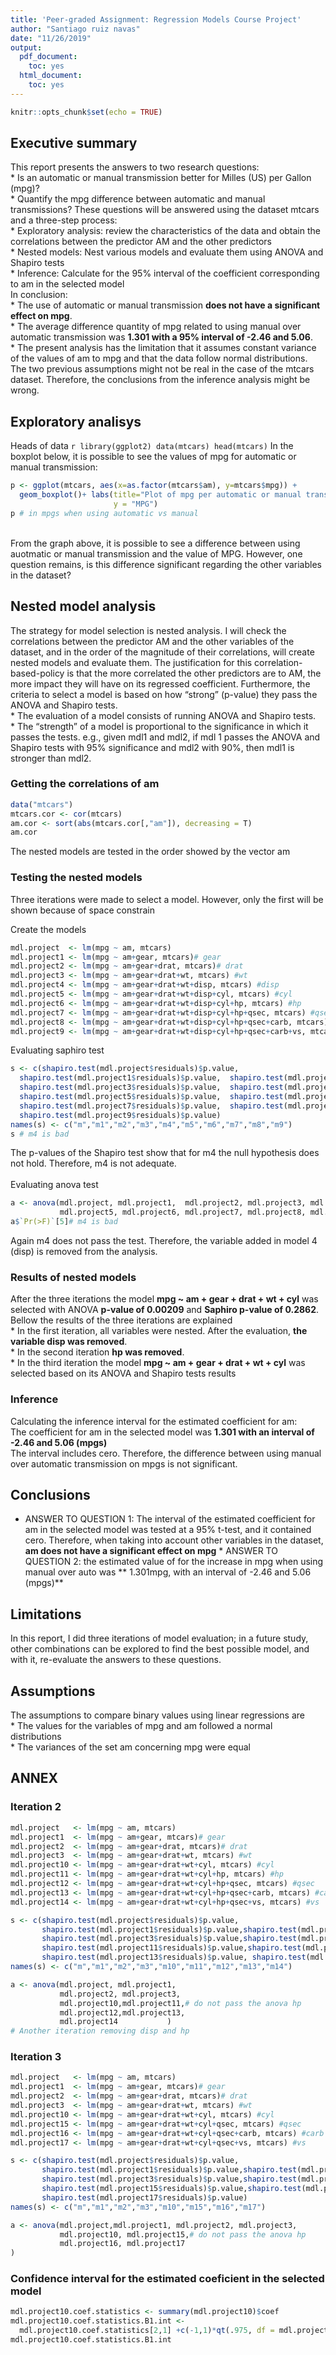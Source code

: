 ```yaml
---
title: 'Peer-graded Assignment: Regression Models Course Project'
author: "Santiago ruiz navas"
date: "11/26/2019"
output:
  pdf_document:
    toc: yes
  html_document:
    toc: yes
---
```


```r
knitr::opts_chunk$set(echo = TRUE)
```

## Executive summary
This report presents the answers to two research questions:  
    * Is an automatic or manual transmission better for Milles (US) per Gallon (mpg)?  
    * Quantify the mpg difference between automatic and manual transmissions?
These questions will be answered using the dataset mtcars and a three-step process:  
  * Exploratory analysis: review the characteristics of the data and obtain the correlations between the predictor AM and the other predictors  
  * Nested models: Nest various models and evaluate them using ANOVA and Shapiro tests  
  * Inference: Calculate for the 95% interval of the coefficient corresponding to am in the selected model    
 In conclusion:  
  * The use of automatic or manual transmission **does not have a significant effect on mpg**.  
  * The average difference quantity of mpg related to using manual over automatic transmission was **1.301 with a 95% interval of -2.46 and 5.06**.  
  * The present analysis has the limitation that it assumes constant variance of the values of am to mpg and that the data follow normal distributions. The two previous assumptions might not be real in the case of the mtcars dataset. Therefore, the conclusions from the inference analysis might be wrong. 
  
## Exploratory analisys 
 Heads of data
 ```r
library(ggplot2)
data(mtcars)
head(mtcars)
```
In the boxplot below, it is possible to see the values of mpg for automatic or manual transmission:
```r
p <- ggplot(mtcars, aes(x=as.factor(mtcars$am), y=mtcars$mpg)) + 
  geom_boxplot()+ labs(title="Plot of mpg per automatic or manual transmision", x="AM (A = 1, M = 0)",
                       y = "MPG")
p # in mpgs when using automatic vs manual
```
<br/>
From the graph above, it is possible to see a difference between using auotmatic or manual transmission and the value of MPG. However, one question remains, is this difference significant regarding the other variables in the dataset?

## Nested model analysis
The strategy for model selection is nested analysis. I will check the correlations between the predictor AM and the other variables of the dataset, and in the order of the magnitude of their correlations, will create nested models and evaluate them. The justification for this correlation-based-policy is that the more correlated the other predictors are to AM, the more impact they will have on its regressed coefficient. Furthermore, the criteria to select a model is based on how "strong" (p-value) they pass the ANOVA and Shapiro tests.  
  * The evaluation of a model consists of running ANOVA and Shapiro tests.  
  * The "strength" of a model is proportional to the significance in which it passes the tests. e.g., given mdl1 and mdl2, if mdl 1 passes the ANOVA and Shapiro tests with 95% significance and mdl2 with 90%, then mdl1 is stronger than mdl2. 

### Getting the correlations of am
```r
data("mtcars")
mtcars.cor <- cor(mtcars)
am.cor <- sort(abs(mtcars.cor[,"am"]), decreasing = T)
am.cor
```
The nested models are tested in the order showed by the vector am

### Testing the nested models
Three iterations were made to select a model. However, only the first will be shown because of space constrain 

Create the models 
```r
mdl.project  <- lm(mpg ~ am, mtcars)
mdl.project1 <- lm(mpg ~ am+gear, mtcars)# gear
mdl.project2 <- lm(mpg ~ am+gear+drat, mtcars)# drat
mdl.project3 <- lm(mpg ~ am+gear+drat+wt, mtcars) #wt
mdl.project4 <- lm(mpg ~ am+gear+drat+wt+disp, mtcars) #disp
mdl.project5 <- lm(mpg ~ am+gear+drat+wt+disp+cyl, mtcars) #cyl
mdl.project6 <- lm(mpg ~ am+gear+drat+wt+disp+cyl+hp, mtcars) #hp
mdl.project7 <- lm(mpg ~ am+gear+drat+wt+disp+cyl+hp+qsec, mtcars) #qsec
mdl.project8 <- lm(mpg ~ am+gear+drat+wt+disp+cyl+hp+qsec+carb, mtcars) #carb
mdl.project9 <- lm(mpg ~ am+gear+drat+wt+disp+cyl+hp+qsec+carb+vs, mtcars) #vs
```
Evaluating saphiro test  
```r
s <- c(shapiro.test(mdl.project$residuals)$p.value,
  shapiro.test(mdl.project1$residuals)$p.value,  shapiro.test(mdl.project2$residuals)$p.value,
  shapiro.test(mdl.project3$residuals)$p.value,  shapiro.test(mdl.project4$residuals)$p.value,
  shapiro.test(mdl.project5$residuals)$p.value,  shapiro.test(mdl.project6$residuals)$p.value,
  shapiro.test(mdl.project7$residuals)$p.value,  shapiro.test(mdl.project8$residuals)$p.value,
  shapiro.test(mdl.project9$residuals)$p.value)
names(s) <- c("m","m1","m2","m3","m4","m5","m6","m7","m8","m9")
s # m4 is bad
```
The p-values of the Shapiro test show that for m4 the null hypothesis does not hold. Therefore, m4 is not adequate.  
<br/>
Evaluating anova test
```r
a <- anova(mdl.project, mdl.project1,  mdl.project2, mdl.project3, mdl.project4,
           mdl.project5, mdl.project6, mdl.project7, mdl.project8, mdl.project9)
a$`Pr(>F)`[5]# m4 is bad
```
Again m4 does not pass the test. Therefore, the variable added in model 4 (disp) is removed from the analysis. 

### Results of nested models
After the three iterations the model **mpg ~ am + gear + drat + wt + cyl** was selected with ANOVA **p-value of 0.00209** and **Saphiro p-value of 0.2862**. Bellow the results of the three iterations are explained  
  * In the first iteration, all variables were nested. After the evaluation, **the variable disp was removed**.  
  * In the second iteration **hp was removed**.  
  * In the third iteration the model **mpg ~ am + gear + drat + wt + cyl** was selected based on its ANOVA and Shapiro tests results  
  
### Inference 
Calculating the inference interval for the estimated coefficient for am:  
The coefficient for am in the selected model was **1.301 with an interval of -2.46 and 5.06 (mpgs)**  
The interval includes cero. Therefore, the difference between using manual over automatic transmission on mpgs is not significant.  

## Conclusions
  * ANSWER TO QUESTION 1: The interval of the estimated coefficient for am in the selected model was tested at a 95% t-test, and it contained cero. Therefore, when taking into account other variables in the dataset, **am does not have a significant effect on mpg**   * ANSWER TO QUESTION 2: the estimated value of for the increase in mpg when using manual over auto was ** 1.301mpg, with an interval of -2.46 and 5.06 (mpgs)**

## Limitations
In this report, I did three iterations of model evaluation; in a future study, other combinations can be explored to find the best possible model, and with it, re-evaluate the answers to these questions.

## Assumptions
The assumptions to compare binary values using linear regressions are   
  * The values for the variables of mpg and am followed a normal distributions  
  * The variances of the set am concerning mpg were equal  

## ANNEX
### Iteration 2
```r
mdl.project   <- lm(mpg ~ am, mtcars)
mdl.project1  <- lm(mpg ~ am+gear, mtcars)# gear
mdl.project2  <- lm(mpg ~ am+gear+drat, mtcars)# drat
mdl.project3  <- lm(mpg ~ am+gear+drat+wt, mtcars) #wt
mdl.project10 <- lm(mpg ~ am+gear+drat+wt+cyl, mtcars) #cyl
mdl.project11 <- lm(mpg ~ am+gear+drat+wt+cyl+hp, mtcars) #hp
mdl.project12 <- lm(mpg ~ am+gear+drat+wt+cyl+hp+qsec, mtcars) #qsec
mdl.project13 <- lm(mpg ~ am+gear+drat+wt+cyl+hp+qsec+carb, mtcars) #carb
mdl.project14 <- lm(mpg ~ am+gear+drat+wt+cyl+hp+qsec+vs, mtcars) #vs

s <- c(shapiro.test(mdl.project$residuals)$p.value,                      
       shapiro.test(mdl.project1$residuals)$p.value,shapiro.test(mdl.project2$residuals)$p.value,
       shapiro.test(mdl.project3$residuals)$p.value,shapiro.test(mdl.project10$residuals)$p.value,
       shapiro.test(mdl.project11$residuals)$p.value,shapiro.test(mdl.project12$residuals)$p.value,
       shapiro.test(mdl.project13$residuals)$p.value, shapiro.test(mdl.project14$residuals)$p.value)
names(s) <- c("m","m1","m2","m3","m10","m11","m12","m13","m14")

a <- anova(mdl.project, mdl.project1,
           mdl.project2, mdl.project3,
           mdl.project10,mdl.project11,# do not pass the anova hp
           mdl.project12,mdl.project13,
           mdl.project14           )
# Another iteration removing disp and hp
```
### Iteration 3
```r
mdl.project   <- lm(mpg ~ am, mtcars)
mdl.project1  <- lm(mpg ~ am+gear, mtcars)# gear
mdl.project2  <- lm(mpg ~ am+gear+drat, mtcars)# drat
mdl.project3  <- lm(mpg ~ am+gear+drat+wt, mtcars) #wt
mdl.project10 <- lm(mpg ~ am+gear+drat+wt+cyl, mtcars) #cyl
mdl.project15 <- lm(mpg ~ am+gear+drat+wt+cyl+qsec, mtcars) #qsec
mdl.project16 <- lm(mpg ~ am+gear+drat+wt+cyl+qsec+carb, mtcars) #carb
mdl.project17 <- lm(mpg ~ am+gear+drat+wt+cyl+qsec+vs, mtcars) #vs

s <- c(shapiro.test(mdl.project$residuals)$p.value,                      
       shapiro.test(mdl.project1$residuals)$p.value,shapiro.test(mdl.project2$residuals)$p.value,
       shapiro.test(mdl.project3$residuals)$p.value,shapiro.test(mdl.project10$residuals)$p.value,
       shapiro.test(mdl.project15$residuals)$p.value,shapiro.test(mdl.project16$residuals)$p.value,
       shapiro.test(mdl.project17$residuals)$p.value)
names(s) <- c("m","m1","m2","m3","m10","m15","m16","m17")

a <- anova(mdl.project,mdl.project1, mdl.project2, mdl.project3,
           mdl.project10, mdl.project15,# do not pass the anova hp
           mdl.project16, mdl.project17
)
```
### Confidence interval for the estimated coeficient in the selected model
```r
mdl.project10.coef.statistics <- summary(mdl.project10)$coef
mdl.project10.coef.statistics.B1.int <- 
  mdl.project10.coef.statistics[2,1] +c(-1,1)*qt(.975, df = mdl.project10$df)*mdl.project10.coef.statistics[2,2]
mdl.project10.coef.statistics.B1.int
```